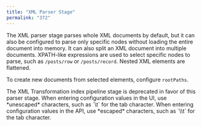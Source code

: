 ```yaml
---
title: "XML Parser Stage"
permalink: "372"
---
```


The XML parser stage parses whole XML documents by default, but it can also be configured to parse only specific nodes without loading the entire document into memory. It can also split an XML document into multiple documents. XPATH-like expressions are used to select specific nodes to parse, such as `/posts/row` or `/posts/record`. Nested XML elements are flattened.

To create new documents from selected elements, configure `rootPaths`.

<Note>
The XML Transformation index pipeline stage is deprecated in favor of this parser stage.
</Note>


<Tip>
When entering configuration values in the UI, use *unescaped* characters, such as `\t` for the tab character. When entering configuration values in the API, use *escaped* characters, such as `\\t` for the tab character.
</Tip>




<SchemaParamFields schema={schema}/>
